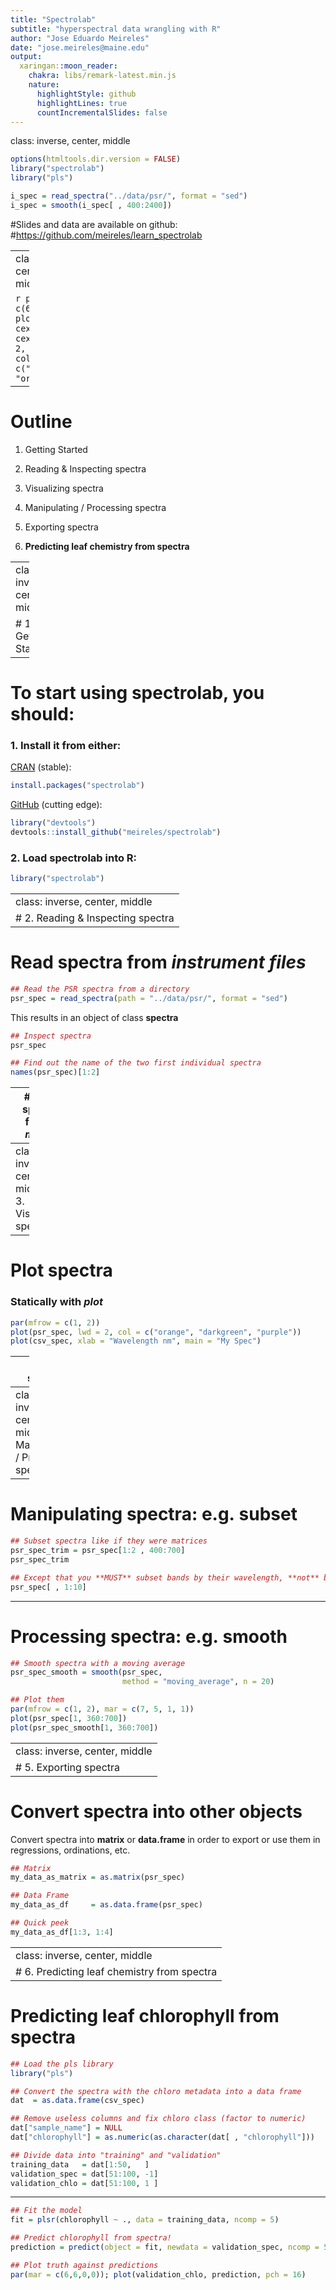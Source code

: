 ```yaml
---
title: "Spectrolab"
subtitle: "hyperspectral data wrangling with R"
author: "Jose Eduardo Meireles"
date: "jose.meireles@maine.edu"
output:
  xaringan::moon_reader:
    chakra: libs/remark-latest.min.js
    nature:
      highlightStyle: github
      highlightLines: true
      countIncrementalSlides: false
---
```

class: inverse, center, middle

```r
options(htmltools.dir.version = FALSE)
library("spectrolab")
library("pls")

i_spec = read_spectra("../data/psr/", format = "sed")
i_spec = smooth(i_spec[ , 400:2400])
```

<style type="text/css">
.remark-slide-content {
    font-size: 140%;
}
</style>


#Slides and data are available on github:
#[https://github.com/meireles/learn_spectrolab](https://github.com/meireles/learn_spectrolab)

---
class: center, middle

```r
par(mar = c(6,6,4,4))
plot(i_spec, cex.lab = 2, cex.axis = 2, lwd = 3, col = c("blue", "orange"))
```

---

# Outline

1. Getting Started

2. Reading & Inspecting spectra

3. Visualizing spectra

4. Manipulating / Processing spectra

5. Exporting spectra

6. **Predicting leaf chemistry from spectra**

---
class: inverse, center, middle

# 1. Getting Started

---

# To start using spectrolab, you should:

### 1. Install it from either:

[CRAN](https://cran.r-project.org/web/packages/spectrolab/) (stable):

```r
install.packages("spectrolab")
```

[GitHub](https://github.com/meireles/spectrolab) (cutting edge):

```r
library("devtools")
devtools::install_github("meireles/spectrolab")
```

### 2. Load spectrolab into R:

```r
library("spectrolab")
```

---
class: inverse, center, middle
# 2. Reading & Inspecting spectra
---

# Read spectra from *instrument files*

```r
## Read the PSR spectra from a directory
psr_spec = read_spectra(path = "../data/psr/", format = "sed")
```

This results in an object of class **spectra**
```r
## Inspect spectra
psr_spec

## Find out the name of the two first individual spectra
names(psr_spec)[1:2]
```


---
# Read spectra from a *matrix*

```r
## Read CSV
csv = read.csv("../data/csv/spec_mat.csv", check.names = FALSE, as.is = TRUE)

## Look at the matrix
csv[1:3, 1:5]

## Convert the matrix to spectra
csv_spec = as.spectra(x = csv, name_idx = 1, meta_idxs = 2)

## and look at the spectra
csv_spec
```

---
class: inverse, center, middle
# 3. Visualizing spectra
---

# Plot spectra

### Statically with *plot*

```r
par(mfrow = c(1, 2))
plot(psr_spec, lwd = 2, col = c("orange", "darkgreen", "purple"))
plot(csv_spec, xlab = "Wavelength nm", main = "My Spec")
```

---
# Plot spectra

### Interactively with *plot_interactive*

```r
# Demo
plot_interactive(psr_spec)
```

---
class: inverse, center, middle
# 4. Manipulating / Processing spectra
---

# Manipulating spectra: e.g. subset

```r

## Subset spectra like if they were matrices
psr_spec_trim = psr_spec[1:2 , 400:700]
psr_spec_trim

## Except that you **MUST** subset bands by their wavelength, **not** by position!
psr_spec[ , 1:10]
```

---

# Processing spectra: e.g. smooth

```r
## Smooth spectra with a moving average
psr_spec_smooth = smooth(psr_spec,
                         method = "moving_average", n = 20)

## Plot them
par(mfrow = c(1, 2), mar = c(7, 5, 1, 1))
plot(psr_spec[1, 360:700])
plot(psr_spec_smooth[1, 360:700])
```

---
class: inverse, center, middle
# 5. Exporting spectra
---

# Convert spectra into other objects

Convert spectra into **matrix** or **data.frame** in order to export or use them in regressions, ordinations, etc.

```r

## Matrix
my_data_as_matrix = as.matrix(psr_spec)

## Data Frame
my_data_as_df     = as.data.frame(psr_spec)

## Quick peek
my_data_as_df[1:3, 1:4]
```

---
class: inverse, center, middle
# 6. Predicting leaf chemistry from spectra
---

# Predicting leaf chlorophyll from spectra

```r
## Load the pls library
library("pls")

## Convert the spectra with the chloro metadata into a data frame
dat  = as.data.frame(csv_spec)

## Remove useless columns and fix chloro class (factor to numeric)
dat["sample_name"] = NULL 
dat["chlorophyll"] = as.numeric(as.character(dat[ , "chlorophyll"]))

## Divide data into "training" and "validation"
training_data   = dat[1:50,   ]
validation_spec = dat[51:100, -1]
validation_chlo = dat[51:100, 1 ]
```
---

```r
## Fit the model
fit = plsr(chlorophyll ~ ., data = training_data, ncomp = 5)

## Predict chlorophyll from spectra!
prediction = predict(object = fit, newdata = validation_spec, ncomp = 5)

## Plot truth against predictions
par(mar = c(6,6,0,0)); plot(validation_chlo, prediction, pch = 16)
```
